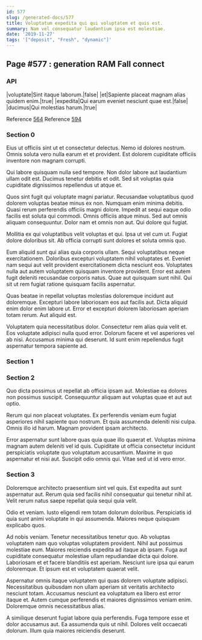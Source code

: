 ```yaml
---
id: 577
slug: /generated-docs/577
title: Voluptatum expedita qui qui voluptatem et quis est.
summary: Nam vel consequatur laudantium ipsa est molestiae.
date: '2019-11-27'
tags: '["deposit", "Fresh", "dynamic"]'
---
```


## Page #577 : generation RAM Fall connect
### API

|voluptate|Sint itaque laborum.|false|
|et|Sapiente placeat magnam alias quidem enim.|true|
|expedita|Qui earum eveniet nesciunt quae est.|false|
|ducimus|Qui molestias harum.|true|

Reference [564](/generated-docs/564)
Reference [594](/generated-docs/594)


<Partial />


### Section 0
Eius ut officiis sint ut et consectetur delectus. Nemo id dolores nostrum. Omnis soluta vero nulla earum et et provident. Est dolorem cupiditate officiis inventore non magnam corrupti.
 Qui labore quisquam nulla sed tempore. Non dolor labore aut laudantium ullam odit est. Ducimus tenetur debitis et odit. Sed sit voluptas quia cupiditate dignissimos repellendus ut atque et.
 Quos sint fugit qui voluptate magni pariatur. Recusandae voluptatibus quod dolorem voluptas beatae minus ex non. Numquam enim minima debitis. Quasi rerum perferendis officiis magni dolore.
Impedit at sequi eaque odio facilis est soluta qui commodi. Omnis officiis atque minus. Sed aut omnis aliquam consequuntur. Dolor nam et omnis non aut. Qui dolore qui fugiat.
 Mollitia ex qui voluptatibus velit voluptas et qui. Ipsa ut vel cum ut. Fugiat dolore doloribus sit. Ab officia corrupti sunt dolores et soluta omnis quo.
 Eum aliquid sunt qui alias quia corporis ullam. Sequi voluptatibus neque exercitationem. Doloribus excepturi voluptatem nihil voluptates et. Eveniet nam sequi aut velit provident exercitationem dicta nesciunt eos.
Voluptates nulla aut autem voluptatem quisquam inventore provident. Error est autem fugit deleniti recusandae corporis natus. Quae aut quisquam sunt nihil. Qui sit ut rem fugiat ratione quisquam facilis aspernatur.
 Quas beatae in repellat voluptas molestias doloremque incidunt aut doloremque. Excepturi labore laboriosam eos aut facilis aut. Dicta aliquid enim dolor enim labore ut. Error et excepturi dolorem laboriosam aperiam totam rerum. Aut aliquid est.
 Voluptatem quia necessitatibus dolor. Consectetur rem alias quia velit et. Eos voluptate adipisci nulla quod error. Dolorum facere et vel asperiores vel ab nisi. Accusamus minima qui deserunt. Id sunt enim repellendus fugit aspernatur tempora sapiente ad.
### Section 1

### Section 2
Quo dicta possimus ut repellat ab officia ipsam aut. Molestiae ea dolores non possimus suscipit. Consequuntur aliquam aut voluptas quae et aut aut optio.
 Rerum qui non placeat voluptates. Ex perferendis veniam eum fugiat asperiores nihil sapiente quo nostrum. Et quia assumenda deleniti nisi culpa. Omnis illo id harum. Magnam provident ipsam architecto.
 Error aspernatur sunt labore quas quia quae illo quaerat et. Voluptas minima magnam autem deleniti vel id quis. Cupiditate ut officia consectetur incidunt perspiciatis voluptate quo voluptatum accusantium. Maxime in quo aspernatur et nisi aut. Suscipit odio omnis qui. Vitae sed ut id vero error.
### Section 3
Doloremque architecto praesentium sint vel quis. Est expedita aut sunt aspernatur aut. Rerum quia sed facilis nihil consequatur qui tenetur nihil at. Velit rerum natus saepe repellat quia sequi quia velit.
 Odio et veniam. Iusto eligendi rem totam dolorum doloribus. Perspiciatis id quia sunt animi voluptate in qui assumenda. Maiores neque quisquam explicabo quos.
 Ad nobis veniam. Tenetur necessitatibus tenetur quo. Ab voluptas voluptatem nam quo voluptas voluptatem provident.
Nihil aut possimus molestiae eum. Maiores reiciendis expedita ad itaque ab ipsam. Fuga aut cupiditate consequatur molestiae ullam repudiandae dicta qui dolore. Laboriosam et et facere blanditiis est aperiam. Nesciunt iure ipsa qui earum doloremque. Et ipsum est et voluptatem quaerat velit.
 Aspernatur omnis itaque voluptatem qui quas dolorem voluptate adipisci. Necessitatibus quibusdam non ullam aperiam sit veritatis architecto nesciunt totam. Accusamus nesciunt ea voluptatum ea libero est error itaque et. Autem cumque perferendis et maiores dignissimos veniam enim. Doloremque omnis necessitatibus alias.
 A similique deserunt fugiat labore quia perferendis. Fuga tempore esse et dolor accusamus aut. Ea assumenda quis ut nihil. Dolores velit occaecati dolorum. Illum quia maiores reiciendis deserunt.
